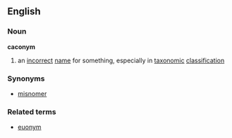==English==
===Noun===
'''caconym'''
#an [[incorrect]] [[name]] for something, especially in [[taxonomic]] [[classification]]
===Synonyms===
*[[misnomer]]
===Related terms===
*[[euonym]]